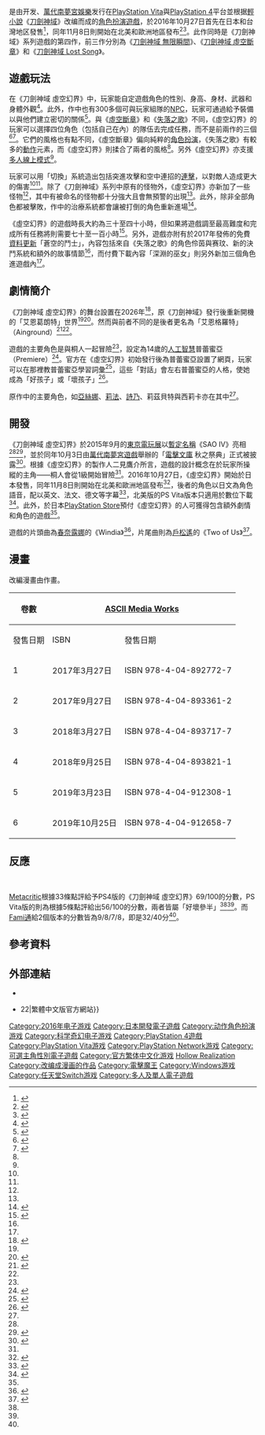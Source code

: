 {{NoteTA
| G1=Games
| G2=SAO
}}
{{Infobox video game
| title = 刀劍神域 虛空幻界
| japanese = ソードアート・オンライン －ホロウ・リアリゼーション－
| english = 
| official = {{vgr|TWHK|刀劍神域 虛空幻界|nocc=yes}}
| image = Sword Art Online Hollow Realization boxart.jpg
| developer = {{link-ja|Aquria|アクリア}}
| publisher = [[萬代南夢宮娛樂|萬代南夢宮娛樂]]
| director =
| producer = 二見鷹介
| designer =
| programmer =
| artist =
| writer =
| composer =
| series = 《[[刀劍神域|刀劍神域]]》
| platforms = [[PlayStation_4|PlayStation 4]]、[[PlayStation_Vita|PlayStation Vita]]、[[Microsoft_Windows|Microsoft Windows]]、[[任天堂Switch|任天堂Switch]]（2019年4月25日推出）
| released = {{vgrelease|JP|2016年10月27日|TW|2016年10月27日|WW|2016年11月8日|NA|2017年10月27日}}
| genre = [[電子角色扮演遊戲|角色扮演]]
| modes = [[單人電子遊戲|單人]]與[[多人電子遊戲|多人]]
}}

{{vgname|刀剑神域 虚空幻界|ja=ソードアート・オンライン －ホロウ・リアリゼーション－|en=Sword Art Online: Hollow Realization}}是由{{link-ja|Aquria|アクリア}}开发、[[萬代南夢宮娛樂|萬代南夢宮娛樂]]发行在[[PlayStation_Vita|PlayStation Vita]]與[[PlayStation_4|PlayStation 4]]平台並根据[[輕小說|輕小說]]《[[刀劍神域|刀劍神域]]》改编而成的[[電子角色扮演遊戲|角色扮演遊戲]]，於2016年10月27日首先在日本和台灣地区發售<ref>{{cite web|author=てけおん|url=http://dengekionline.com/elem/000/001/262/1262949/|title=『SAO ホロウ・リアリゼーション』の発売日が10月27日に決定！|publisher=Dengeki Online|date=2016-04-25|accessdate=2016-04-25|archive-date=2016-04-27|archive-url=https://web.archive.org/web/20160427151842/http://dengekionline.com/elem/000/001/262/1262949/|dead-url=no}}</ref>，同年11月8日則開始在北美和歐洲地區發布<ref name="west">{{cite web |author=Paolo Togonon, Miguel |url=http://en.yibada.com/articles/109546/20160315/sword-art-online-hollow-realization-ps4-release-date.htm |title='Sword Art Online: Hollow Realization' PS4 release date set on 2016 in North America; Bandai Namco stream new gameplay trailer, crossover with '.hack' anime |publisher=Yibada |accessdate=2016-04-19 |archive-date=2018-08-20 |archive-url=https://web.archive.org/web/20180820172635/http://en.yibada.com/articles/109546/20160315/sword-art-online-hollow-realization-ps4-release-date.htm |dead-url=no }}</ref><ref name="west2">{{cite web |author=Romano, Sal |url=http://gematsu.com/2015/12/sword-art-online-hollow-realization-coming-west-2016 |title=Sword Art Online: Hollow Realization coming west in 2016 |publisher=Gematsu |accessdate=2016-04-19 |archive-date=2020-11-30 |archive-url=https://web.archive.org/web/20201130184249/https://www.gematsu.com/2015/12/sword-art-online-hollow-realization-coming-west-2016 |dead-url=no }}</ref>。此作同時是《刀劍神域》系列遊戲的第四作，前三作分別為《[[刀劍神域_無限瞬間|刀劍神域 無限瞬間]]》、《[[刀劍神域_虛空斷章|刀劍神域 虛空斷章]]》和《[[刀劍神域_Lost_Song|刀劍神域 Lost Song]]》。

== 遊戲玩法 ==

在《刀劍神域 虛空幻界》中，玩家能自定遊戲角色的性別、身高、身材、武器和身體外觀<ref name="named">{{cite web |author=Romano, Sal |url=http://gematsu.com/2016/03/sword-art-online-hollow-realization-introduces-character-customization-marshland-area-named-monsters |title=Sword Art Online: Hollow Realization introduces character customization, marshland area, and Named Monsters |publisher=Gematsu |date=2016-03-22 |accessdate=2016-08-06 |archive-date=2020-11-08 |archive-url=https://web.archive.org/web/20201108132616/https://www.gematsu.com/2016/03/sword-art-online-hollow-realization-introduces-character-customization-marshland-area-named-monsters |dead-url=no }}</ref>。此外，作中也有300多個可與玩家組隊的[[NPC|NPC]]，玩家可通過給予裝備以與他們建立密切的關係<ref name="characters">{{cite web |last=Aguda |first=Patrick |url=http://operationrainfall.com/2016/06/09/sword-art-online-hollow-realization-characters-details/ |title=Sword Art Online: Hollow Realization, More Characters and Details |work=Operation Rainfall |date=2016-06-09 |accessdate=2016-08-06 |archive-date=2019-09-20 |archive-url=https://web.archive.org/web/20190920073719/http://operationrainfall.com/2016/06/09/sword-art-online-hollow-realization-characters-details/ |dead-url=no }}</ref>。與《[[刀劍神域_虛空斷章|虛空斷章]]》和《[[刀劍神域_Lost_Song|失落之歌]]》不同，《虛空幻界》的玩家可以選擇四位角色（包括自己在內）的隊伍去完成任務，而不是前兩作的三個<ref>{{cite web|last=James|first=Thomas|url=http://gematsu.com/2014/10/first-sword-art-online-lost-song-gameplay-details|title=First Sword Art Online: Lost Song gameplay details|publisher=Gematsu|date=2014-10-04|accessdate=2015-09-23|archive-date=2020-11-11|archive-url=https://web.archive.org/web/20201111190619/https://www.gematsu.com/2014/10/first-sword-art-online-lost-song-gameplay-details|dead-url=no}}</ref><ref name="First details">{{cite web|last=Romano|first=Sal|url=http://gematsu.com/2015/10/sword-art-online-hollow-realization-first-details|title=Sword Art Online: Hollow Realization first details|publisher=Gematsu|date=2015-10-06|accessdate=2015-10-07|archive-date=2020-11-08|archive-url=https://web.archive.org/web/20201108090805/https://www.gematsu.com/2015/10/sword-art-online-hollow-realization-first-details|dead-url=no}}</ref>。它們的風格也有點不同，《虛空斷章》偏向純粹的[[電子角色扮演遊戲|角色扮演]]，《失落之歌》有較多的[[動作角色扮演遊戲|動作]]元素，而《虛空幻界》則揉合了兩者的風格<ref name="Set in Ainground" />。另外《虛空幻界》亦支援[[多人電子遊戲|多人線上模式]]<ref name="Set in Ainground" />。

玩家可以用「切換」系統造出包括突進攻擊和空中連招的[[Combo_(電子遊戲)|連擊]]，以對敵人造成更大的傷害<ref name="west" /><ref name="heal" />。除了《刀劍神域》系列中原有的怪物外，《虛空幻界》亦新加了一些怪物<ref name="characters" />，其中有被命名的怪物都十分強大且會無預警的出現<ref name="named" />。此外，除非全部角色都被擊敗，作中的治療系統都會讓被打倒的角色重新進場<ref name="heal">{{cite web |last=Martinez |first=Phillip |url=http://www.idigitaltimes.com/sword-art-online-hollow-realization-gameplay-footage-shows-monster-fighting-and-525439 |title=‘Sword Art Online: Hollow Realization’ Gameplay Footage Shows Monster Fighting And Combos |work=iDigitalTimes |date=2016-04-08 |accessdate=2016-08-06 |archive-url=https://web.archive.org/web/20160614150830/http://www.idigitaltimes.com/sword-art-online-hollow-realization-gameplay-footage-shows-monster-fighting-and-525439 |archive-date=2016-06-14 |dead-url=yes }}</ref>。

《虛空幻界》的遊戲時長大約為三十至四十小時，但如果將遊戲調至最高難度和完成所有任務將則需要七十至一百小時<ref name="interview">{{cite web |author=Romano, Sal |url=http://gematsu.com/2016/10/interview-sword-art-online-hollow-realization-producer-yosuke-futami-nycc-2016 |title=Interview: Sword Art Online: Hollow Realization producer Yosuke Futami at NYCC 2016 |publisher=Gematsu |accessdate=2016-11-01 |archive-date=2020-11-08 |archive-url=https://web.archive.org/web/20201108092821/https://www.gematsu.com/2016/10/interview-sword-art-online-hollow-realization-producer-yosuke-futami-nycc-2016 |dead-url=no }}</ref>。另外，遊戲亦附有於2017年發佈的免費[[追加下載內容|資料更新]]「蒼空的鬥士」，內容包括來自《失落之歌》的角色伶茵與赛玟、新的決鬥系統和額外的故事情節<ref name="early" />，而付費下載內容「深淵的巫女」則另外新加三個角色進遊戲內<ref name="early" />。

== 劇情簡介 ==
{{quote box|[…] 在以前所有遊戲中，你一直不得不從1級開始—你曉得[[桐人|桐人]]一開始就可以在100級因為他早就在這級別嗎？我想塑造一個玩家可以從1開始的《刀劍神域》遊戲，這就是我想為玩家提供的遊戲體驗。[…] 現在，玩家可以化作桐人並以最低等級在《刀劍神域ORIGIN》開始新的冒險。|source=二見鷹介，遊戲製作人<ref name="interview" />|width=25%}}

《刀劍神域 虛空幻界》的舞台設置在2026年<ref name="Gematsu announced">{{cite web|last=Romano|first=Sal|url=http://gematsu.com/2015/10/sword-art-online-hollow-realization-announced-ps4-ps-vita|title=Sword Art Online: Hollow Realization announced for PS4, PS Vita|publisher=Gematsu|date=2015-10-04|accessdate=2015-10-04|archive-date=2015-10-04|archive-url=https://web.archive.org/web/20151004160346/http://gematsu.com/2015/10/sword-art-online-hollow-realization-announced-ps4-ps-vita|dead-url=no}}</ref>，原《刀劍神域》發行後重新開機的「艾恩葛朗特」世界<ref name="interview" /><ref>{{cite web |last=Halestorm |first=Bradly |url=http://www.hardcoregamer.com/2016/03/14/sword-art-online-hollow-realization-coming-west-this-year-gameplay-shown/197651/ |title=Sword Art Online: Hollow Realization Headed West This Year, Gameplay Shown |publisher=Hardcore Gamer |date=2016-03-14 |accessdate=2016-04-19 |archive-date=2019-12-07 |archive-url=https://web.archive.org/web/20191207141008/https://www.hardcoregamer.com/2016/03/14/sword-art-online-hollow-realization-coming-west-this-year-gameplay-shown/197651/ |dead-url=no }}</ref>。然而與前者不同的是後者更名為「艾恩格羅特」（Ainground）<ref name="Set in Ainground">{{cite web|last=Romano|first=Sal|url=http://gematsu.com/2015/10/sword-art-online-hollow-realization-set-ainground|title=Sword Art Online: Hollow Realization is set in Ainground|publisher=Gematsu|date=2015-10-14|accessdate=2015-10-14|archive-date=2019-12-06|archive-url=https://web.archive.org/web/20191206204353/https://gematsu.com/2015/10/sword-art-online-hollow-realization-set-ainground|dead-url=no}}</ref><ref name="west" />。

遊戲的主要角色是與桐人一起冒險<ref name="First details" />，設定為14歲的[[人工智慧|人工智慧]]普蕾蜜亞（Premiere）<ref>{{cite web|url=http://www.animenewsnetwork.com/news/2016-03-14/sword-art-online-hollow-realization-game-english-subtitled-trailer-now-lists-2016-date/.99772|title=Sword Art Online: Hollow Realization Game's English-Subtitled Trailer Now Lists 2016 Date|work=[[Anime_News_Network|Anime News Network]]|date=2016-03-14|accessdate=2016-03-14|archive-date=2020-11-08|archive-url=https://web.archive.org/web/20201108161125/https://www.animenewsnetwork.com/news/2016-03-14/sword-art-online-hollow-realization-game-english-subtitled-trailer-now-lists-2016-date/.99772|dead-url=no}}</ref>。官方在《虛空幻界》初始發行後為普蕾蜜亞設置了網頁，玩家可以在那裡教普蕾蜜亞學習詞彙<ref>{{cite web |author=D'Anastasio, Cecilia |url=http://kotaku.com/latest-sword-art-online-game-lets-twitter-raise-an-an-1788403641 |title=Latest Sword Art Online Game Lets Twitter ‘Raise’ A Character |publisher=Kotaku |accessdate=2016-11-01 |archive-date=2020-11-08 |archive-url=https://web.archive.org/web/20201108120119/http://kotaku.com/latest-sword-art-online-game-lets-twitter-raise-an-an-1788403641 |dead-url=no }}</ref>，這些「對話」會左右普蕾蜜亞的人格，使她成為「好孩子」或「壞孩子」<ref>{{cite web |author=Dennison, Kara |url=http://www.crunchyroll.com/anime-news/2016/10/31-1/help-train-the-newest-sword-art-online-npc |title=Help Train the Newest "Sword Art Online" NPC |publisher=Crunchyroll News |accessdate=2016-11-01 |archive-date=2020-11-08 |archive-url=https://web.archive.org/web/20201108091017/http://www.crunchyroll.com/anime-news/2016/10/31-1/help-train-the-newest-sword-art-online-npc |dead-url=no }}</ref>。

原作中的主要角色，如[[亞絲娜|亞絲娜]]、[[莉法|莉法]]、[[詩乃_(刀劍神域)|詩乃]]、莉茲貝特與西莉卡亦在其中<ref name="west" />。

== 開發 ==

《刀劍神域 虛空幻界》於2015年9月的[[東京電玩展|東京電玩展]]以[[暫定名稱|暫定名稱]]《SAO IV》亮相<ref name="Gematsu announced" /><ref>{{cite web|author=てけおん|url=http://dengekionline.com/elem/000/001/128/1128850/|title=ゲーム『SAO』第4弾は"ホロウ"の後継作！ MMOらしさとアクション性を両立させた作品に|publisher=''Dengeki Online''|date=2015-10-04|accessdate=2015-10-04|language=ja|archive-date=2019-12-06|archive-url=https://web.archive.org/web/20191206141220/https://dengekionline.com/elem/000/001/128/1128850/|dead-url=no}}</ref>，並於同年10月3日由[[萬代南夢宮遊戲|萬代南夢宮遊戲]]舉辦的「[[電擊文庫|電擊文庫]] 秋之祭典」正式被披露<ref>{{cite web|last=Storm|first=Bradly|url=http://www.hardcoregamer.com/2015/10/03/new-sword-art-online-game-scheduled-for-release-next-year/170394/|title=New Sword Art Online Game Scheduled for Release Next Year|publisher=''[[Hardcore_Gamer|Hardcore Gamer]]''|date=2015-10-03|accessdate=2015-10-04|archive-date=2019-12-07|archive-url=https://web.archive.org/web/20191207014328/https://www.hardcoregamer.com/2015/10/03/new-sword-art-online-game-scheduled-for-release-next-year/170394/|dead-url=no}}</ref>。根據《虛空幻界》的製作人二見鷹介所言，遊戲的設計概念在於玩家所操縱的主角——桐人會從1級開始冒險<ref name="First details" />。2016年10月27日，《虛空幻界》開始於日本發售，同年11月8日則開始在北美和歐洲地區發布<ref>{{cite web |last=MacGregor |first=Kyle |url=http://www.destructoid.com/sword-art-online-hollow-realization-coming-west-this-fall-357245.phtml |title=Sword Art Online: Hollow Realization coming west this fall |work=Destructoid |date=2016-04-23 |accessdate=2016-08-06 |archive-date=2020-11-08 |archive-url=https://web.archive.org/web/20201108105323/https://www.destructoid.com/sword-art-online-hollow-realization-coming-west-this-fall-357245.phtml |dead-url=no }}</ref>，後者的角色以日文為角色語音，配以英文、法文、德文等字幕<ref>{{cite web |url=http://www.animenewsnetwork.com/news/2016-01-28/sword-art-online-hollow-realization-videos-showcase-battle-actions-boss-battle/.98049 |title=Sword Art Online: Hollow Realization Videos Showcase Battle Actions, Boss Battle |publisher=Anime News Network |accessdate=2016-04-19 |archive-date=2020-11-29 |archive-url=https://web.archive.org/web/20201129044335/https://www.animenewsnetwork.com/news/2016-01-28/sword-art-online-hollow-realization-videos-showcase-battle-actions-boss-battle/.98049 |dead-url=no }}</ref>，北美版的PS Vita版本只適用於數位下載<ref name="early">{{cite web |author=Romano, Sal |url=http://gematsu.com/2016/10/sword-art-online-hollow-realization-details-japanese-early-access-version-first-ps-vita-gameplay |title=Sword Art Online: Hollow Realization details Japanese early access version, first PS Vita gameplay |publisher=Gematsu |accessdate=2016-11-01 |archive-date=2020-11-08 |archive-url=https://web.archive.org/web/20201108104018/https://www.gematsu.com/2016/10/sword-art-online-hollow-realization-details-japanese-early-access-version-first-ps-vita-gameplay |dead-url=no }}</ref>。此外，於日本[[PlayStation_Store|PlayStation Store]]預付《虛空幻界》的人可獲得包含額外劇情和角色的{{link-en|先行預付版|Early access}}遊戲<ref name="early" />。

遊戲的片頭曲為[[春奈露娜|春奈露娜]]的《Windia》<ref>{{cite web|url=http://www.animenewsnetwork.com/news/2016-06-27/sword-art-online-hollow-realization-ps4-ps-vita-game-3rd-trailer-previews-luna-haruna-theme-song/.103680|title=Sword Art Online Hollow Realization PS4/PS Vita Game's 3rd Trailer Previews Luna Haruna's Theme Song (Update)|publisher=[[Anime_News_Network|Anime News Network]]|accessdate=2015-06-27|archive-date=2020-06-18|archive-url=https://web.archive.org/web/20200618154745/https://www.animenewsnetwork.com/news/2016-06-27/sword-art-online-hollow-realization-ps4-ps-vita-game-3rd-trailer-previews-luna-haruna-theme-song/.103680|dead-url=no}}</ref>，片尾曲則為[[戶松遙|戶松遙]]的《Two of Us》<ref>{{cite web|url=http://natalie.mu/music/news/202668|title=戸松遥、新曲は「SAO」新作ゲームのED曲|publisher=[[Natalie_(網站)|Natalie]]|accessdate=2015-06-27|language=ja|archive-date=2019-12-05|archive-url=https://web.archive.org/web/20191205070707/https://natalie.mu/music/news/202668|dead-url=no}}</ref>。

==漫畫==
改編漫畫{{nihongo|《刀劍神域 －虛空幻界－》|ソードアート・オンライン -ホロウ・リアリゼーション-}}由{{link-ja|緋呂河とも|緋呂河とも}}作畫。
{| class=wikitable style="font-size:small;"
!rowspan="2"|卷數
!colspan="2"|{{flagicon|JPN}} [[ASCII_Media_Works|ASCII Media Works]]
!colspan="2"|{{flagicon|TWN}}{{flagicon|HKG}} [[台灣角川|台灣角川]]
|-
!發售日期!!ISBN!!發售日期!!ISBN
|-
! 1
| 2017年3月27日
| ISBN 978-4-04-892772-7
| 2018年11月12日
| ISBN 978-957-564-555-7
|-
! 2
| 2017年9月27日
| ISBN 978-4-04-893361-2
| rowspan="2"|2019年5月8日
| ISBN 978-957-564-947-0
|-
! 3
| 2018年3月27日
| ISBN 978-4-04-893717-7
| ISBN 978-957-564-948-7
|-
! 4
| 2018年9月25日
| ISBN 978-4-04-893821-1
| 2019年11月6日
| ISBN 978-957-743-375-6
|-
! 5
| 2019年3月23日
| ISBN 978-4-04-912308-1
| 2020年2月10日
| ISBN 978-957-743-574-3
|-
! 6
| 2019年10月25日
| ISBN 978-4-04-912658-7
| 2021年10月27日
| ISBN 978-986-524-866-6
|}

== 反應 ==

{{Video game reviews
| MC = （PS4）69/100<ref name="MCPS4">{{cite web |url=http://www.metacritic.com/game/playstation-4/sword-art-online-hollow-realization |title=Sword Art Online: Hollow Realization for PlayStation 4 Reviews |publisher=[[Metacritic|Metacritic]] |accessdate=2016-11-16 |archive-date=2020-11-12 |archive-url=https://web.archive.org/web/20201112032523/https://www.metacritic.com/game/playstation-4/sword-art-online-hollow-realization |dead-url=no }}</ref><br>（Vita）56/100<ref name="MCVITA">{{cite web |url=http://www.metacritic.com/game/playstation-vita/sword-art-online-hollow-realization |title=Sword Art Online: Hollow Realization for PlayStation Vita Reviews |publisher=[[Metacritic|Metacritic]] |accessdate=2016-11-16 |archive-date=2020-09-23 |archive-url=https://web.archive.org/web/20200923222819/https://www.metacritic.com/game/playstation-vita/sword-art-online-hollow-realization |dead-url=no }}</ref>
| Destruct = 7.5/10<ref>{{cite web |last=Tolentino |first=Josh |date=2016-12-07 |url=https://www.destructoid.com/review-sword-art-online-hollow-realization-401893.phtml |title=Review: Sword Art Online: Hollow Realization |publisher=[[Destructoid|Destructoid]] |accessdate=2016-12-07 |archive-date=2019-10-04 |archive-url=https://web.archive.org/web/20191004051651/https://www.destructoid.com/review-sword-art-online-hollow-realization-401893.phtml |dead-url=no }}</ref>
| Fam = 32/40<ref name="Fam">{{cite web |last=Romano |first=Sal |date=2016-10-18 |url=http://gematsu.com/2016/10/famitsu-review-scores-issue-1455 |title=Famitsu Review Scores: Issue 1455 |publisher=Gematsu |accessdate=2016-10-18 |archive-date=2020-11-08 |archive-url=https://web.archive.org/web/20201108112810/https://www.gematsu.com/2016/10/famitsu-review-scores-issue-1455 |dead-url=no }}</ref>
| GSpot = 5/10<ref>{{cite web |last=Hawkins |first=Janine |date=2016-12-12 |url=http://www.gamespot.com/reviews/sword-art-online-hollow-realization/1900-6416587/ |title=Sword Art Online: Hollow Realization Review |publisher=[[GameSpot|GameSpot]] |accessdate=2016-12-12 |archive-date=2019-12-06 |archive-url=https://web.archive.org/web/20191206194353/https://www.gamespot.com/reviews/sword-art-online-hollow-realization/1900-6416587/ |dead-url=no }}</ref>
| IGN = 6.7/10<ref>{{cite web |last=Ingenito |first=Vince |date=2016-11-16 |url=http://www.ign.com/articles/2016/11/17/sword-art-online-hollow-realization-review |title=Sword Art Online: Hollow Realization Review |publisher=[[IGN|IGN]] |accessdate=2016-11-16 |archive-date=2020-11-15 |archive-url=https://web.archive.org/web/20201115185006/https://www.ign.com/articles/2016/11/17/sword-art-online-hollow-realization-review |dead-url=no }}</ref>
<div>}}</div><div>
</div><div><br></div>[[Metacritic|Metacritic]]根據33條點評給予PS4版的《刀劍神域 虛空幻界》69/100的分數，PS Vita版的則為根據5條點評給出56/100的分數，兩者皆屬「好壞參半」<ref name="MCPS4" /><ref name="MCVITA" />。而[[Fami通|Fami通]]給2個版本的分數皆為9/8/7/8，即是32/40分<ref name="Fam" />。

{{clear}}

== 參考資料 ==
{{reflist|2}}

== 外部連結 ==
* {{Official website|http://hr.sao-game.jp/|日語版官方網站}}
* {{Official website|https://www.bandainamcoent.com.tw/intro-detail.php?game_no{{=}}22|繁體中文版官方網站}}

{{刀剑神域}}
{{電擊魔王連載中}}

{{DEFAULTSORT:Sword Art Online: Hollow Realization}}
[[Category:2016年电子游戏|Category:2016年电子游戏]]
[[Category:日本開發電子遊戲|Category:日本開發電子遊戲]]
[[Category:动作角色扮演游戏|Category:动作角色扮演游戏]]
[[Category:科学奇幻电子游戏|Category:科学奇幻电子游戏]]
[[Category:PlayStation_4遊戲|Category:PlayStation 4遊戲]]
[[Category:PlayStation_Vita游戏|Category:PlayStation Vita游戏]]
[[Category:PlayStation_Network游戏|Category:PlayStation Network游戏]]
[[Category:可選主角性別電子遊戲|Category:可選主角性別電子遊戲]]
[[Category:官方繁体中文化游戏|Category:官方繁体中文化游戏]]
[[Category:刀劍神域系列電子遊戲|Hollow Realization]]
[[Category:改编成漫画的作品|Category:改编成漫画的作品]]
[[Category:電擊魔王|Category:電擊魔王]]
[[Category:Windows游戏|Category:Windows游戏]]
[[Category:任天堂Switch游戏|Category:任天堂Switch游戏]]
[[Category:多人及單人電子遊戲|Category:多人及單人電子遊戲]]
